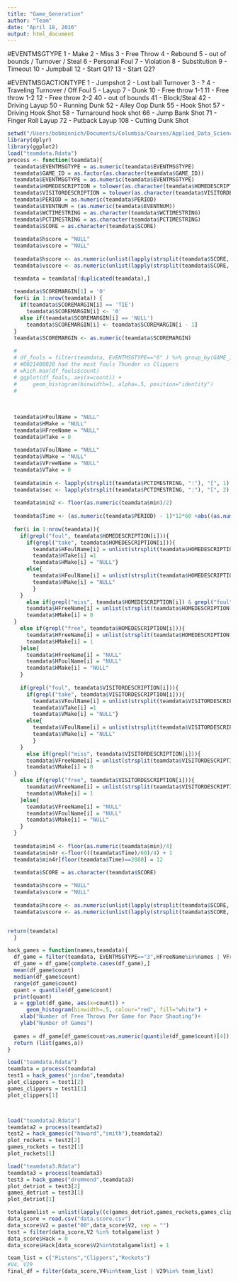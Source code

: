 ```yaml
---
title: "Game_Generation"
author: "Team"
date: "April 18, 2016"
output: html_document
---
```

#EVENTMSGTYPE
1 - Make 2 - Miss 3 - Free Throw 4 - Rebound 5 - out of bounds / Turnover / Steal 6 - Personal Foul 7 - Violation 8 - Substitution 9 - Timeout 10 - Jumpball 12 - Start Q1? 13 - Start Q2?

#EVENTMSGACTIONTYPE
1 - Jumpshot 2 - Lost ball Turnover 3 - ? 4 - Traveling Turnover / Off Foul 5 - Layup 7 - Dunk 10 - Free throw 1-1 11 - Free throw 1-2 12 - Free throw 2-2 40 - out of bounds 41 - Block/Steal 42 - Driving Layup 50 - Running Dunk 52 - Alley Oop Dunk 55 - Hook Shot 57 - Driving Hook Shot 58 - Turnaround hook shot 66 - Jump Bank Shot 71 - Finger Roll Layup 72 - Putback Layup 108 - Cutting Dunk Shot



```r
setwd("/Users/bobminnich/Documents/Columbia/Courses/Applied_Data_Science/FinalProject/finalproject-p5-team3")
library(dplyr)
library(ggplot2)
load("teamdata.Rdata")
process <- function(teamdata){
  teamdata$EVENTMSGTYPE = as.numeric(teamdata$EVENTMSGTYPE)
  teamdata$GAME_ID = as.factor(as.character(teamdata$GAME_ID))
  teamdata$EVENTMSGTYPE = as.numeric(teamdata$EVENTMSGTYPE)
  teamdata$HOMEDESCRIPTION = tolower(as.character(teamdata$HOMEDESCRIPTION))
  teamdata$VISITORDESCRIPTION = tolower(as.character(teamdata$VISITORDESCRIPTION))
  teamdata$PERIOD = as.numeric(teamdata$PERIOD)
  teamdata$EVENTNUM = (as.numeric(teamdata$EVENTNUM))
  teamdata$WCTIMESTRING = as.character(teamdata$WCTIMESTRING)
  teamdata$PCTIMESTRING = as.character(teamdata$PCTIMESTRING)
  teamdata$SCORE = as.character(teamdata$SCORE)
  
  teamdata$hscore = "NULL"
  teamdata$vscore = "NULL"
  
  teamdata$hscore <- as.numeric(unlist(lapply(strsplit(teamdata$SCORE, "\\-"), "[", 1)))
  teamdata$vscore <- as.numeric(unlist(lapply(strsplit(teamdata$SCORE, "-"), "[", 2)))

  teamdata = teamdata[!duplicated(teamdata),] 
  
  teamdata$SCOREMARGIN[1] = '0'
  for(i in 1:nrow(teamdata)) {
    if(teamdata$SCOREMARGIN[i] == 'TIE')
      teamdata$SCOREMARGIN[i] <- '0'
    else if(teamdata$SCOREMARGIN[i] == 'NULL')
      teamdata$SCOREMARGIN[i] <- teamdata$SCOREMARGIN[i - 1]
  }
  teamdata$SCOREMARGIN <- as.numeric(teamdata$SCOREMARGIN)
  
  # 
  # df_fouls = filter(teamdata, EVENTMSGTYPE=="6" ) %>% group_by(GAME_ID) %>% summarise(count = n())
  # #0021400020 had the most fouls Thunder vs Clippers
  # which.max(df_fouls$count)
  # ggplot(df_fouls, aes(x=count)) +
  #     geom_histogram(binwidth=1, alpha=.5, position="identity")
  # 
  
  
  
  teamdata$HFoulName = "NULL"
  teamdata$HMake = "NULL"
  teamdata$HFreeName = "NULL"
  teamdata$HTake = 0
  
  teamdata$VFoulName = "NULL"
  teamdata$VMake = "NULL"
  teamdata$VFreeName = "NULL"
  teamdata$VTake = 0
  
  teamdata$min <- lapply(strsplit(teamdata$PCTIMESTRING, ":"), "[", 1)
  teamdata$sec <- lapply(strsplit(teamdata$PCTIMESTRING, ":"), "[", 2)
  
  teamdata$min2 <- floor(as.numeric(teamdata$min)/2) 
  
  teamdata$Time <- (as.numeric(teamdata$PERIOD) - 1)*12*60 +abs((as.numeric(teamdata$min)-12)*60 - (0-as.numeric(teamdata$sec)))
  
  for(i in 1:nrow(teamdata)){
    if(grepl("foul", teamdata$HOMEDESCRIPTION[i])){
      if(grepl("take", teamdata$HOMEDESCRIPTION[i])){
        teamdata$HFoulName[i] = unlist(strsplit(teamdata$HOMEDESCRIPTION[i],"\\s"))[1]
        teamdata$HTake[i] =1
        teamdata$HMake[i] = "NULL"}
      else{
        teamdata$HFoulName[i] = unlist(strsplit(teamdata$HOMEDESCRIPTION[i],"\\s"))[1]
        teamdata$HMake[i] = "NULL"
        }
    }
      else if(grepl("miss", teamdata$HOMEDESCRIPTION[i]) & grepl("foul", teamdata$HOMEDESCRIPTION[i])){
      teamdata$HFreeName[i] = unlist(strsplit(teamdata$HOMEDESCRIPTION[i],"\\s"))[2]
      teamdata$HMake[i] = 0
  }
    else if(grepl("free", teamdata$HOMEDESCRIPTION[i])){
      teamdata$HFreeName[i] = unlist(strsplit(teamdata$HOMEDESCRIPTION[i],"\\s"))[1]
      teamdata$HMake[i] = 1
    }else{
      teamdata$HFreeName[i] = "NULL"
      teamdata$HFoulName[i] = "NULL"
      teamdata$HMake[i] = "NULL"
    }
    
    if(grepl("foul", teamdata$VISITORDESCRIPTION[i])){
      if(grepl("take", teamdata$VISITORDESCRIPTION[i])){
        teamdata$VFoulName[i] = unlist(strsplit(teamdata$VISITORDESCRIPTION[i],"\\s"))[1]
        teamdata$VTake[i] =1
        teamdata$VMake[i] = "NULL"}
      else{
        teamdata$VFoulName[i] = unlist(strsplit(teamdata$VISITORDESCRIPTION[i],"\\s"))[1]
        teamdata$VMake[i] = "NULL"
        }
    }
      else if(grepl("miss", teamdata$VISITORDESCRIPTION[i])){
      teamdata$VFreeName[i] = unlist(strsplit(teamdata$VISITORDESCRIPTION[i],"\\s"))[2]
      teamdata$VMake[i] = 0
  }
    else if(grepl("free", teamdata$VISITORDESCRIPTION[i])){
      teamdata$VFreeName[i] = unlist(strsplit(teamdata$VISITORDESCRIPTION[i],"\\s"))[1]
      teamdata$VMake[i] = 1
    }else{
      teamdata$VFreeName[i] = "NULL"
      teamdata$VFoulName[i] = "NULL"
      teamdata$VMake[i] = "NULL"
    }
  }
  
  teamdata$min4 <- floor(as.numeric(teamdata$min)/4)
  teamdata$min4r <-floor(((teamdata$Time)/60)/4) + 1
  teamdata$min4r[floor(teamdata$Time)==2880] = 12
  
  teamdata$SCORE = as.character(teamdata$SCORE)

  teamdata$hscore = "NULL"
  teamdata$vscore = "NULL"
  
  teamdata$hscore <- as.numeric(unlist(lapply(strsplit(teamdata$SCORE, "\\-"), "[", 1)))
  teamdata$vscore <- as.numeric(unlist(lapply(strsplit(teamdata$SCORE, "-"), "[", 2)))


return(teamdata)
  }
```

```r

hack_games = function(names,teamdata){
  df_game = filter(teamdata, EVENTMSGTYPE=="3",HFreeName%in%names | VFreeName%in%names )%>%group_by(GAME_ID)%>% summarise(count = n())
  df_game = df_game[complete.cases(df_game),]
  mean(df_game$count)
  median(df_game$count)
  range(df_game$count)
  quant = quantile(df_game$count)
  print(quant)
  a = ggplot(df_game, aes(x=count)) +
      geom_histogram(binwidth=.5, colour="red", fill="white") + 
    xlab("Number of Free Throws Per Game for Poor Shooting")+
    ylab("Number of Games")
  
  games = df_game[df_game$count>as.numeric(quantile(df_game$count)[4]),]$GAME_ID
  return (list(games,a))
}


```

```r
load("teamdata.Rdata")
teamdata = process(teamdata)
test1 = hack_games("jordan",teamdata)
plot_clippers = test1[2]
games_clippers = test1[1]
plot_clippers[1]



load("teamdata2.Rdata")
teamdata2 = process(teamdata2)
test2 = hack_games(c("howard","smith"),teamdata2)
plot_rockets = test2[2]
games_rockets = test2[1]
plot_rockets[1]

load("teamdata3.Rdata")
teamdata3 = process(teamdata3)
test3 = hack_games("drummond",teamdata3)
plot_detriot = test3[2]
games_detriot = test3[1]
plot_detriot[1]


```

```r
totalgamelist = unlist(lapply((c(games_detriot,games_rockets,games_clippers)),as.character))
data_score = read.csv("data.score.csv")
data_score$V2 = paste("00",data_score$V2, sep = "")
test = filter(data_score,V2 %in% totalgamelist )
data_score$Hack = 0
data_score$Hack[data_score$V2%in%totalgamelist] = 1

team_list = c("Pistons","Clippers","Rockets")
#V4, V29
final_df = filter(data_score,V4%in%team_list | V29%in% team_list)
```
